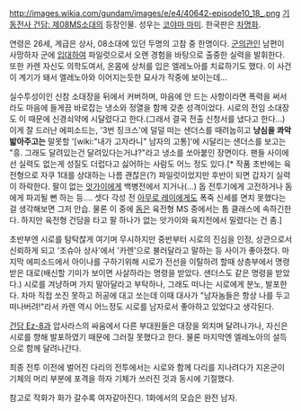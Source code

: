 http://images.wikia.com/gundam/images/e/e4/40642-episode10_18_.png
[[기동전사 건담: 제08MS소대]]의 등장인물. 성우는 [[코야마 마미]]. 한국판은 [[차명화]].

연령은 26세, 계급은 상사, 08소대에 있던 두명의 고참 중 한명이다.
[[군의관]]인 남편이 사망하자 군에 [[입대]]하여 파일럿으로서 오랜 경험을 바탕으로 출중한 실력을 발휘한다. 또한 카렌 자신도 의학도여서, 온몸에 상처를 입은 엘레노아를 치료하기도 했다. 이 사건이 계기가 돼서 엘레노아와 이어지는듯한 묘사가 작중에 보이는데...

실수투성이인 신참 소대장을 뒤에서 커버하며, 마음에 안 드는 사항이라면 폭력을 써서라도 마음에 들게끔 바로잡는 냉소와 정열을 함께 갖춘 성격이었다. 시로의 전임 소대장도 이 때문에 신경쇠약에 시달렸다고 한다.(그래서 결국 전출 신청서를 냈다고 한다…) 이게 잘 드러난 에피소드는, '3번 징크스'에 덜덜 떠는 샌더스를 때려눕히고 '''낭심을 콰악 밟아주고는''' 말못할 '[wiki:"내가 고자라니" 남자의 고통]'에 시달리는 샌더스를 보고는 "흥. 그래도 달려있는건 달려있다는거냐?"라고 냉소를 쏘아붙인 장면이다. 팬들 사이에선 실력도 없는게 성질도 더럽다고 싫어하는 사람도 어느 정도 있다.[* 작품 초반에는 육전형으로 자쿠 1대를 상대하는 나름 괜찮은(?) 파일럿이었지만 후반이 되면 갑자기 실력이 하락한다. 팔이 없는 [[앗가이]]에게 백병전에서 지거나(...) 돕 전투기에게 고전하거나 돔에게 파괴될 뻔 하는 등…. 셋다 각성 전 [[아무로 레이]]에게도 폭죽 신세를 면치 못했다는 걸 생각해보면 그저 안습. 물론 이 중에 [[돔]]은 육전형 MS 중에서는 톱 클래스에 속하긴한다. 하지만 육전형 건담을 타고 팔 하나가 없는 앗가이와 육지전에서 밀렸다는 건 좀.]

초반부엔 시로를 탐탁찮게 여기며 무시하지만 중반부터 시로의 진심을 인정, 상관으로서 신뢰하게 되고 '조슈아 상사'에서 '카렌'으로 불러달라고 말하는 등 사이가 좋아졌다.
마지막 에피소드에서 아이나를 구하기위해 시로가 전선을 이탈하려 할때 상층부에서 명령받은 대로(배신할 기미가 보이면 사살하라는 명령을 받았다. 샌더스도 같은 명령을 받았다.) 시로를 겨냥하며 가지 말아달라고 부탁하나, 그래도 떠나는 시로에게 분노, 발포한다. 차마 직접 쏘진 못하고 허공에 대고 쏘는데 이때 대사가 "남자놈들은 항상 나를 두고 떠나버려!"라서 카렌 역시 어느정도 시로를 남자로서 좋아하고 있었다고 생각된다.

[[건담 Ez-8]]과 압사라스의 싸움에서 다른 부대원들은 대장을 외치며 달려나가나, 자신은 시로를 향해 발포하였기 때문에 그러질 못했다고 한다. 물론 마지막엔 엘레노아의 설득으로 함께 달려나간다.

최종 전투 이전에 벌어진 다리의 전투에서는 시로와 함께 다리를 지나려다가 지온군이 기체의 머리 부분에 포격을 하자 기체가 쓰러진 것과 동시에 기절했다. 

참고로 작화가 화가 갈수록 여자같아진다. 1화에서의 모습은 완전 남자.

